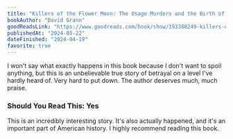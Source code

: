 ```yaml
---
title: "Killers of the Flower Moon: The Osage Murders and the Birth of the FBI"
bookAuthor: "David Grann"
goodReadsLink: "https://www.goodreads.com/book/show/193388249-killers-of-the-flower-moon"
publishedAt: "2024-05-22"
dateFinished: "2024-04-19"
favorite: true
---
```


I won't say what exactly happens in this book because I don't want to spoil anything, but this is an unbelievable true story of betrayal on a level I've hardly heard of. Very hard to put down. The author deserves much, much praise.

### Should You Read This: Yes
This is an incredibly interesting story. It's also actually happened, and it's an important part of American history. I highly recommend reading this book. 